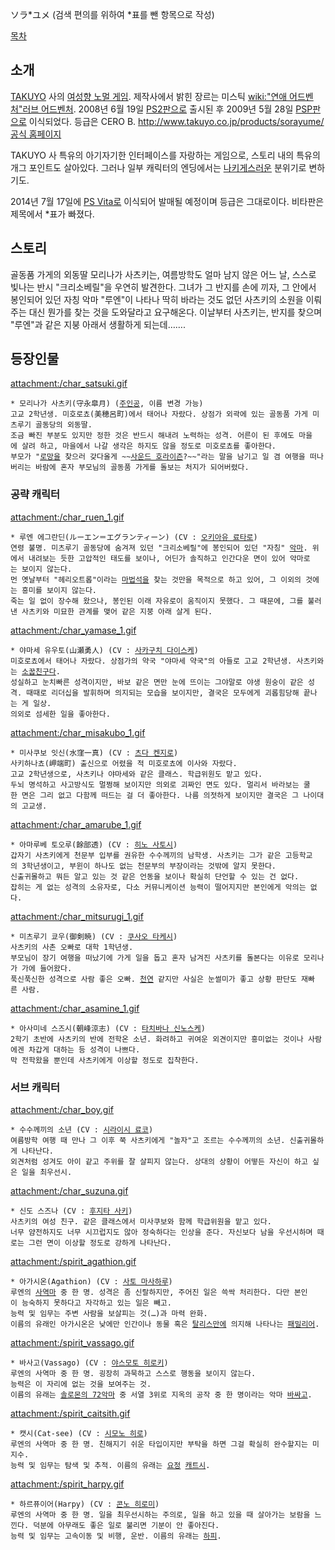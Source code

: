 ソラ*ユメ (검색 편의를 위하여 *표를 뺀 항목으로 작성)

[[목차]]
== 소개 ==
[[TAKUYO]] 사의 [[여성향 노멀 게임]]. 제작사에서 밝힌 장르는 미스틱 [[wiki:"연애 어드벤처"러브 어드벤처]].
2008년 6월 19일 [[PS2]]판으로 출시된 후 2009년 5월 28일 [[PSP]]판으로 이식되었다. 등급은 CERO B.
[[http://www.takuyo.co.jp/products/sorayume/ 공식 홈페이지]]

TAKUYO 사 특유의 아기자기한 인터페이스를 자랑하는 게임으로, 스토리 내의 특유의 개그 포인트도 살아있다. 그러나 일부 캐릭터의 엔딩에서는 [[나키게]]스러운 분위기로 변하기도.

2014년 7월 17일에 [[PS Vita]]로 이식되어 발매될 예정이며 등급은 그대로이다. 비타판은 제목에서 *표가 빠졌다.

== 스토리 ==
골동품 가게의 외동딸 모리나가 사츠키는, 여름방학도 얼마 남지 않은 어느 날, 스스로 빛나는 반시 "크리소베릴"을 우연히 발견한다.
그녀가 그 반지를 손에 끼자, 그 안에서 봉인되어 있던 자칭 악마 "루엔"이 나타나 딱히 바라는 것도 없던 사츠키의 소원을 이뤄주는 대신 뭔가를 찾는 것을 도와달라고 요구해온다.
이날부터 사츠키는, 반지를 찾으며 "루엔"과 같은 지붕 아래서 생활하게 되는데…….

== 등장인물 ==

attachment:/char_satsuki.gif
 * 모리나가 사츠키(守永皐月) ([[주인공]], 이름 변경 가능)
 고교 2학년생. 미호로쵸(美穂呂町)에서 태어나 자랐다. 상점가 외곽에 있는 골동품 가게 미츠루기 골동당의 외동딸.
 조금 빠진 부분도 있지만 정한 것은 반드시 해내려 노력하는 성격. 어른이 된 후에도 마을에 살려 하고, 마을에서 나갈 생각은 하지도 않을 정도로 미호로쵸를 좋아한다.
 부모가 "[[로망]]을 찾으러 갖다올게 ~~[[사운드 호라이즌]]?~~"라는 말을 남기고 일 겸 여행을 떠나버리는 바람에 혼자 부모님의 골동품 가게를 돌보는 처지가 되어버렸다.
=== 공략 캐릭터 ===
attachment:/char_ruen_1.gif
 * 루엔 에그란딘(ルーエン＝エグランティーン) (CV : [[오키아유 료타로]])
 연령 불명. 미츠루기 골동당에 숨겨져 있던 "크리소베릴"에 봉인되어 있던 "자칭" [[악마]]. 위에서 내려보는 듯한 고압적인 태도를 보이나, 어딘가 솔직하고 인간다운 면이 있어 악마로는 보이지 않는다.
 먼 옛날부터 "헤리오트롭"이라는 [[마법석]]을 찾는 것만을 목적으로 하고 있어, 그 이외의 것에는 흥미를 보이지 않는다.
 죽는 일 없이 장수해 왔으나, 봉인된 이래 자유로이 움직이지 못했다. 그 때문에, 그를 불러낸 사츠키와 미묘한 관계를 맺어 같은 지붕 아래 살게 된다.

attachment:/char_yamase_1.gif
 * 야마세 유우토(山瀬勇人) (CV : [[사카구치 다이스케]])
 미호로쵸에서 태어나 자랐다. 상점가의 약국 "야마세 약국"의 아들로 고교 2학년생. 사츠키와는 [[소꿉친구]]다.
 성실하고 눈치빠른 성격이지만, 바보 같은 면만 눈에 뜨이는 그야말로 야생 원숭이 같은 성격. 때때로 리더십을 발휘하며 의지되는 모습을 보이지만, 결국은 모두에게 괴롭힘당해 끝나는 게 일상.
 의외로 섬세한 일을 좋아한다.

attachment:/char_misakubo_1.gif
 * 미사쿠보 잇신(水窪一真) (CV : [[츠다 켄지로]])
 사키하나쵸(岬端町) 출신으로 어렸을 적 미호로쵸에 이사와 자랐다.
 고교 2학년생으로, 사츠키나 야마세와 같은 클래스. 학급위원도 맡고 있다.
 두뇌 명석하고 사고방식도 멀쩡해 보이지만 의외로 괴짜인 면도 있다. 멀리서 바라보는 쿨한 면은 그리 없고 다함께 떠드는 걸 더 좋아한다. 나름 의젓하게 보이지만 결국은 그 나이대의 고교생.

attachment:/char_amarube_1.gif
 * 아마루베 토오루(餘部透) (CV : [[히노 사토시]])
 갑자기 사츠키에게 천문부 입부를 권유한 수수께끼의 남학생. 사츠키는 그가 같은 고등학교의 3학년생이고, 부윈이 하나도 없는 천문부의 부장이라는 것밖에 알지 못한다.
 신출귀몰하고 뭐든 알고 있는 것 같은 언동을 보이나 확실히 단언할 수 있는 건 없다.
 잡히는 게 없는 성격의 소유자로, 다소 커뮤니케이션 능력이 떨어지지만 본인에게 악의는 없다.

attachment:/char_mitsurugi_1.gif
 * 미츠루기 쿄우(御剣暁) (CV : [[쿠사오 타케시]]) 
 사츠키의 사촌 오빠로 대학 1학년생.
 부모님이 장기 여행을 떠났기에 가게 일을 돕고 혼자 남겨진 사츠키를 돌본다는 이유로 모리나가 가에 들어왔다.
 푹신푹신한 성격으로 사람 좋은 오빠. [[천연]] 같지만 사실은 눈썰미가 좋고 상황 판단도 재빠른 사람.

attachment:/char_asamine_1.gif
 * 아사미네 스즈시(朝峰涼志) (CV : [[타치바나 신노스케]])
 2학기 초반에 사츠키의 반에 전학온 소년. 화려하고 귀여운 외견이지만 흥미없는 것이나 사람에겐 차갑게 대하는 등 성격이 나쁘다.
 막 전학왔을 뿐인데 사츠키에게 이상할 정도로 집착한다.
=== 서브 캐릭터 ===
attachment:/char_boy.gif
 * 수수께끼의 소년 (CV : [[시라이시 료코]])
 여름방학 여행 때 만나 그 이후 쭉 사츠키에게 "놀자"고 조르는 수수께끼의 소년. 신출귀몰하게 나타난다.
 외견처럼 성겨도 아이 같고 주위를 잘 살피지 않는다. 상대의 상황이 어떻든 자신이 하고 싶은 일을 최우선시.

attachment:/char_suzuna.gif
 * 신도 스즈나 (CV : [[후지타 사키]])
 사츠키의 여성 친구. 같은 클래스에서 미사쿠보와 함께 학급위원을 맡고 있다.
 너무 얌전하지도 너무 시끄럽지도 않아 정숙하다는 인상을 준다. 자신보다 남을 우선시하며 때로는 그런 면이 이상할 정도로 강하게 나타난다.

attachment:/spirit_agathion.gif
 * 아가시온(Agathion) (CV : [[사토 마사하루]])
 루엔의 [[사역마]] 중 한 명. 성격은 좀 신랄하지만, 주어진 일은 쓱싹 처리한다. 다만 본인이 능숙하지 못하다고 자각하고 있는 일은 빼고.
 능력 및 임무는 주변 사람을 보살피는 것(…)과 마력 완화.
 이름의 유래인 아가시온은 낮에만 인간이나 동물 혹은 [[탈리스만]]에 의지해 나타나는 [[패밀리어]].

attachment:/spirit_vassago.gif
 * 바사고(Vassago) (CV : [[야스모토 히로키]])
 루엔의 사역마 중 한 명. 굉장히 과묵하고 스스로 행동을 보이지 않는다.
 능력은 이 자리에 없는 것을 보여주는 것.
 이름의 유래는 [[솔로몬의 72악마]] 중 서열 3위로 지옥의 공작 중 한 명이라는 악마 [[바싸고]].

attachment:/spirit_caitsith.gif
 * 캣시(Cat-see) (CV : [[시모노 히로]])
 루엔의 사역마 중 한 명. 친해지기 쉬운 타입이지만 부탁을 하면 그걸 확실히 완수할지는 미지수.
 능력 및 임무는 탐색 및 추적. 이름의 유래는 [[요정]] [[캐트시]].

attachment:/spirit_harpy.gif
 * 하르퓨이어(Harpy) (CV : [[콘노 히로미]])
 루엔의 사역마 중 한 명. 일을 최우선시하는 주의로, 일을 하고 있을 때 살아가는 보람을 느낀다. 덕분에 아무래도 좋은 일로 불리면 기분이 안 좋아진다.
 능력 및 임무는 고속이동 및 비행, 운반. 이름의 유래는 [[하피]]. 
